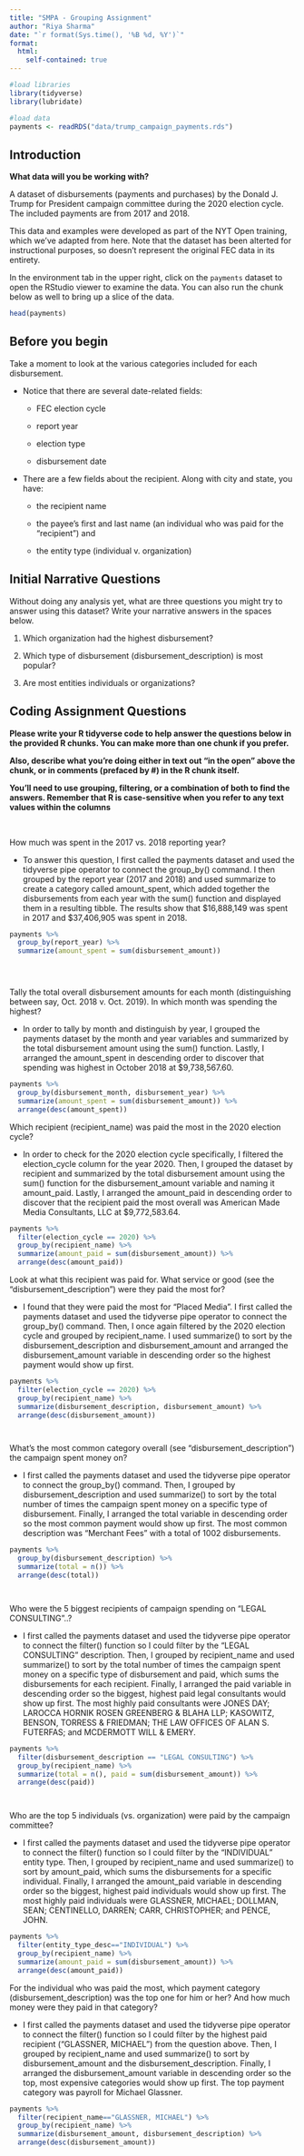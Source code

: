 ```yaml
---
title: "SMPA - Grouping Assignment"
author: "Riya Sharma"
date: "`r format(Sys.time(), '%B %d, %Y')`"
format:
  html:
    self-contained: true
---
```


```r

#load libraries
library(tidyverse)
library(lubridate)

#load data
payments <- readRDS("data/trump_campaign_payments.rds")

```

## Introduction

**What data will you be working with?**

A dataset of disbursements (payments and purchases) by the Donald J. Trump for President campaign committee during the 2020 election cycle. The included payments are from 2017 and 2018.

This data and examples were developed as part of the NYT Open training, which we've adapted from here. Note that the dataset has been alterted for instructional purposes, so doesn't represent the original FEC data in its entirety.

In the environment tab in the upper right, click on the `payments` dataset to open the RStudio viewer to examine the data. You can also run the chunk below as well to bring up a slice of the data.

```r

head(payments)


```

## Before you begin

Take a moment to look at the various categories included for each disbursement.

-   Notice that there are several date-related fields:

    -   FEC election cycle

    -   report year

    -   election type

    -   disbursement date

-   There are a few fields about the recipient. Along with city and state, you have:

    -   the recipient name

    -   the payee's first and last name (an individual who was paid for the "recipient") and

    -   the entity type (individual v. organization)

## Initial Narrative Questions

Without doing any analysis yet, what are three questions you might try to answer using this dataset? Write your narrative answers in the spaces below.

1.  Which organization had the highest disbursement?

2.  Which type of disbursement (disbursement_description) is most popular?

3.  Are most entities individuals or organizations?

## Coding Assignment Questions

**Please write your R tidyverse code to help answer the questions below in the provided R chunks. You can make more than one chunk if you prefer.**

**Also, describe what you're doing either in text out "in the open" above the chunk, or in comments (prefaced by #) in the R chunk itself.**

**You'll need to use grouping, filtering, or a combination of both to find the answers. Remember that R is case-sensitive when you refer to any text values within the columns**

<br>

How much was spent in the 2017 vs. 2018 reporting year?

-   To answer this question, I first called the payments dataset and used the tidyverse pipe operator to connect the group_by() command. I then grouped by the report year (2017 and 2018) and used summarize to create a category called amount_spent, which added together the disbursements from each year with the sum() function and displayed them in a resulting tibble. The results show that $16,888,149	was spent in 2017 and $37,406,905	was spent in 2018.

```r

payments %>%
  group_by(report_year) %>%
  summarize(amount_spent = sum(disbursement_amount))





```

Tally the total overall disbursement amounts for each month (distinguishing between say, Oct. 2018 v. Oct. 2019). In which month was spending the highest?

- In order to tally by month and distinguish by year, I grouped the payments dataset by the month and year variables and summarized by the total disbursement amount using the sum() function. Lastly, I arranged the amount_spent in descending order to discover that spending was highest in October 2018 at $9,738,567.60. 

```r

payments %>%
  group_by(disbursement_month, disbursement_year) %>%
  summarize(amount_spent = sum(disbursement_amount)) %>%
  arrange(desc(amount_spent))

```

Which recipient (recipient_name) was paid the most in the 2020 election cycle?

- In order to check for the 2020 election cycle specifically, I filtered the election_cycle column for the year 2020. Then, I grouped the dataset by recipient and summarized by the total disbursement amount using the sum() function for the disbursement_amount variable and naming it amount_paid. Lastly, I arranged the amount_paid in descending order to discover that the recipient paid the most overall was American Made Media Consultants, LLC at $9,772,583.64.

```r

payments %>%
  filter(election_cycle == 2020) %>%
  group_by(recipient_name) %>%
  summarize(amount_paid = sum(disbursement_amount)) %>%
  arrange(desc(amount_paid))

```

Look at what this recipient was paid for. What service or good (see the "disbursement_description") were they paid the most for?

- I found that they were paid the most for "Placed Media". I first called the payments dataset and used the tidyverse pipe operator to connect the group_by() command. Then, I once again filtered by the 2020 election cycle and grouped by recipient_name. I used summarize() to sort by the disbursement_description and disbursement_amount and arranged the disbursement_amount variable in descending order so the highest payment would show up first. 

```r

payments %>%
  filter(election_cycle == 2020) %>%
  group_by(recipient_name) %>%
  summarize(disbursement_description, disbursement_amount) %>%
  arrange(desc(disbursement_amount))




```

What's the most common category overall (see "disbursement_description") the campaign spent money on?

- I first called the payments dataset and used the tidyverse pipe operator to connect the group_by() command. Then, I grouped by disbursement_description and used summarize() to sort by the total number of times the campaign spent money on a specific type of disbursement. Finally, I arranged the total variable in descending order so the most common payment would show up first. The most common description was "Merchant Fees" with a total of 1002 disbursements. 

```r

payments %>%
  group_by(disbursement_description) %>%
  summarize(total = n()) %>%
  arrange(desc(total))




```

Who were the 5 biggest recipients of campaign spending on "LEGAL CONSULTING"..?

- I first called the payments dataset and used the tidyverse pipe operator to connect the filter() function so I could filter by the "LEGAL CONSULTING" description. Then, I grouped by recipient_name and used summarize() to sort by the total number of times the campaign spent money on a specific type of disbursement and paid, which sums the disbursements for each recipient. Finally, I arranged the paid variable in descending order so the biggest, highest paid legal consultants would show up first. The most highly paid consultants were JONES DAY; LAROCCA HORNIK ROSEN GREENBERG & BLAHA LLP; KASOWITZ, BENSON, TORRESS & FRIEDMAN; THE LAW OFFICES OF ALAN S. FUTERFAS; and MCDERMOTT WILL & EMERY.  

```r

payments %>%
  filter(disbursement_description == "LEGAL CONSULTING") %>%
  group_by(recipient_name) %>%
  summarize(total = n(), paid = sum(disbursement_amount)) %>%
  arrange(desc(paid))




```

Who are the top 5 individuals (vs. organization) were paid by the campaign committee?

- I first called the payments dataset and used the tidyverse pipe operator to connect the filter() function so I could filter by the "INDIVIDUAL" entity type. Then, I grouped by recipient_name and used summarize() to sort by amount_paid, which sums the disbursements for a specific individual. Finally, I arranged the amount_paid variable in descending order so the biggest, highest paid individuals would show up first. The most highly paid individuals were GLASSNER, MICHAEL; DOLLMAN, SEAN; CENTINELLO, DARREN; CARR, CHRISTOPHER; and PENCE, JOHN.  

```r

payments %>%
  filter(entity_type_desc=="INDIVIDUAL") %>%
  group_by(recipient_name) %>%
  summarize(amount_paid = sum(disbursement_amount)) %>%
  arrange(desc(amount_paid))


```

For the individual who was paid the most, which payment category (disbursement_description) was the top one for him or her? And how much money were they paid in that category?

- I first called the payments dataset and used the tidyverse pipe operator to connect the filter() function so I could filter by the highest paid recipient ("GLASSNER, MICHAEL") from the question above. Then, I grouped by recipient_name and used summarize() to sort by disbursement_amount and the disbursement_description. Finally, I arranged the disbursement_amount variable in descending order so the top, most expensive categories would show up first. The top payment category was payroll for Michael Glassner. 

```r

payments %>%
  filter(recipient_name=="GLASSNER, MICHAEL") %>%
  group_by(recipient_name) %>%
  summarize(disbursement_amount, disbursement_description) %>%
  arrange(desc(disbursement_amount))





```
